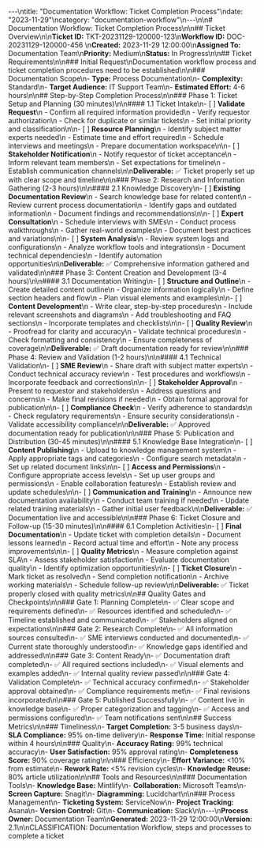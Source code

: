 ---\ntitle: \"Documentation Workflow: Ticket Completion Process\"\ndate: \"2023-11-29\"\ncategory: \"documentation-workflow\"\n---\n\n# Documentation Workflow: Ticket Completion Process\n\n## Ticket Overview\n\n**Ticket ID:** TKT-20231129-120000-123\n**Workflow ID:** DOC-20231129-120000-456  \n**Created:** 2023-11-29 12:00:00\n**Assigned To:** Documentation Team\n**Priority:** Medium\n**Status:** In Progress\n\n## Ticket Requirements\n\n### Initial Request\nDocumentation workflow process and ticket completion procedures need to be established\n\n### Documentation Scope\n- **Type:** Process Documentation\n- **Complexity:** Standard\n- **Target Audience:** IT Support Team\n- **Estimated Effort:** 4-6 hours\n\n## Step-by-Step Completion Process\n\n### Phase 1: Ticket Setup and Planning (30 minutes)\n\n#### 1.1 Ticket Intake\n- [ ] **Validate Request**\n  - Confirm all required information provided\n  - Verify requestor authorization\n  - Check for duplicate or similar tickets\n  - Set initial priority and classification\n\n- [ ] **Resource Planning**\n  - Identify subject matter experts needed\n  - Estimate time and effort required\n  - Schedule interviews and meetings\n  - Prepare documentation workspace\n\n- [ ] **Stakeholder Notification**\n  - Notify requestor of ticket acceptance\n  - Inform relevant team members\n  - Set expectations for timeline\n  - Establish communication channels\n\n**Deliverable:** ✅ Ticket properly set up with clear scope and timeline\n\n### Phase 2: Research and Information Gathering (2-3 hours)\n\n#### 2.1 Knowledge Discovery\n- [ ] **Existing Documentation Review**\n  - Search knowledge base for related content\n  - Review current process documentation\n  - Identify gaps and outdated information\n  - Document findings and recommendations\n\n- [ ] **Expert Consultation**\n  - Schedule interviews with SMEs\n  - Conduct process walkthroughs\n  - Gather real-world examples\n  - Document best practices and variations\n\n- [ ] **System Analysis**\n  - Review system logs and configurations\n  - Analyze workflow tools and integrations\n  - Document technical dependencies\n  - Identify automation opportunities\n\n**Deliverable:** ✅ Comprehensive information gathered and validated\n\n### Phase 3: Content Creation and Development (3-4 hours)\n\n#### 3.1 Documentation Writing\n- [ ] **Structure and Outline**\n  - Create detailed content outline\n  - Organize information logically\n  - Define section headers and flow\n  - Plan visual elements and examples\n\n- [ ] **Content Development**\n  - Write clear, step-by-step procedures\n  - Include relevant screenshots and diagrams\n  - Add troubleshooting and FAQ sections\n  - Incorporate templates and checklists\n\n- [ ] **Quality Review**\n  - Proofread for clarity and accuracy\n  - Validate technical procedures\n  - Check formatting and consistency\n  - Ensure completeness of coverage\n\n**Deliverable:** ✅ Draft documentation ready for review\n\n### Phase 4: Review and Validation (1-2 hours)\n\n#### 4.1 Technical Validation\n- [ ] **SME Review**\n  - Share draft with subject matter experts\n  - Conduct technical accuracy review\n  - Test procedures and workflows\n  - Incorporate feedback and corrections\n\n- [ ] **Stakeholder Approval**\n  - Present to requestor and stakeholders\n  - Address questions and concerns\n  - Make final revisions if needed\n  - Obtain formal approval for publication\n\n- [ ] **Compliance Check**\n  - Verify adherence to standards\n  - Check regulatory requirements\n  - Ensure security considerations\n  - Validate accessibility compliance\n\n**Deliverable:** ✅ Approved documentation ready for publication\n\n### Phase 5: Publication and Distribution (30-45 minutes)\n\n#### 5.1 Knowledge Base Integration\n- [ ] **Content Publishing**\n  - Upload to knowledge management system\n  - Apply appropriate tags and categories\n  - Configure search metadata\n  - Set up related document links\n\n- [ ] **Access and Permissions**\n  - Configure appropriate access levels\n  - Set up user groups and permissions\n  - Enable collaboration features\n  - Establish review and update schedules\n\n- [ ] **Communication and Training**\n  - Announce new documentation availability\n  - Conduct team training if needed\n  - Update related training materials\n  - Gather initial user feedback\n\n**Deliverable:** ✅ Documentation live and accessible\n\n### Phase 6: Ticket Closure and Follow-up (15-30 minutes)\n\n#### 6.1 Completion Activities\n- [ ] **Final Documentation**\n  - Update ticket with completion details\n  - Document lessons learned\n  - Record actual time and effort\n  - Note any process improvements\n\n- [ ] **Quality Metrics**\n  - Measure completion against SLA\n  - Assess stakeholder satisfaction\n  - Evaluate documentation quality\n  - Identify optimization opportunities\n\n- [ ] **Ticket Closure**\n  - Mark ticket as resolved\n  - Send completion notification\n  - Archive working materials\n  - Schedule follow-up review\n\n**Deliverable:** ✅ Ticket properly closed with quality metrics\n\n## Quality Gates and Checkpoints\n\n### Gate 1: Planning Complete\n- ✅ Clear scope and requirements defined\n- ✅ Resources identified and scheduled\n- ✅ Timeline established and communicated\n- ✅ Stakeholders aligned on expectations\n\n### Gate 2: Research Complete\n- ✅ All information sources consulted\n- ✅ SME interviews conducted and documented\n- ✅ Current state thoroughly understood\n- ✅ Knowledge gaps identified and addressed\n\n### Gate 3: Content Ready\n- ✅ Documentation draft completed\n- ✅ All required sections included\n- ✅ Visual elements and examples added\n- ✅ Internal quality review passed\n\n### Gate 4: Validation Complete\n- ✅ Technical accuracy confirmed\n- ✅ Stakeholder approval obtained\n- ✅ Compliance requirements met\n- ✅ Final revisions incorporated\n\n### Gate 5: Published Successfully\n- ✅ Content live in knowledge base\n- ✅ Proper categorization and tagging\n- ✅ Access and permissions configured\n- ✅ Team notifications sent\n\n## Success Metrics\n\n### Timeliness\n- **Target Completion:** 3-5 business days\n- **SLA Compliance:** 95% on-time delivery\n- **Response Time:** Initial response within 4 hours\n\n### Quality\n- **Accuracy Rating:** 99% technical accuracy\n- **User Satisfaction:** 95% approval rating\n- **Completeness Score:** 90% coverage rating\n\n### Efficiency\n- **Effort Variance:** <10% from estimate\n- **Rework Rate:** <5% revision cycles\n- **Knowledge Reuse:** 80% article utilization\n\n## Tools and Resources\n\n### Documentation Tools\n- **Knowledge Base:** Mintlify\n- **Collaboration:** Microsoft Teams\n- **Screen Capture:** Snagit\n- **Diagramming:** Lucidchart\n\n### Process Management\n- **Ticketing System:** ServiceNow\n- **Project Tracking:** Asana\n- **Version Control:** Git\n- **Communication:** Slack\n\n---\n**Process Owner:** Documentation Team\n**Generated:** 2023-11-29 12:00:00\n**Version:** 2.1\n\nCLASSIFICATION: Documentation Workflow, steps and processes to complete a ticket